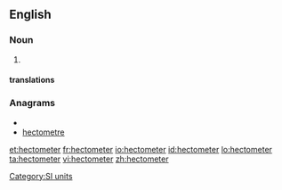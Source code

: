 ==English==

===Noun===
{{en-noun}}

# {{alternative spelling of|hectometre|from=US}}

====translations====
{{trans-see|hectometre}}

===Anagrams===
* {{alphagram|ceeehmortt}}
* [[hectometre#English|hectometre]]

[[Category:SI units]]

[[et:hectometer]]
[[fr:hectometer]]
[[io:hectometer]]
[[id:hectometer]]
[[lo:hectometer]]
[[ta:hectometer]]
[[vi:hectometer]]
[[zh:hectometer]]